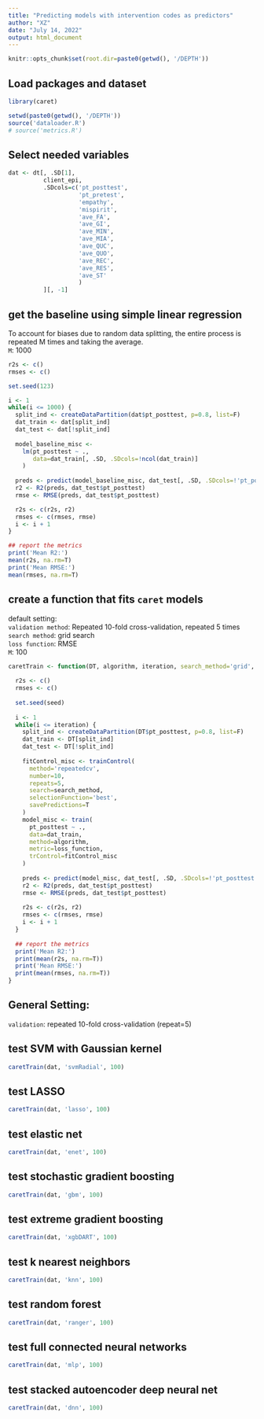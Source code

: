 ```yaml
---
title: "Predicting models with intervention codes as predictors"
author: "XZ"
date: "July 14, 2022"
output: html_document
---
```


```r
knitr::opts_chunk$set(root.dir=paste0(getwd(), '/DEPTH'))
```

## Load packages and dataset
```r
library(caret)

setwd(paste0(getwd(), '/DEPTH'))
source('dataloader.R')
# source('metrics.R')
```

## Select needed variables
```r
dat <- dt[, .SD[1],
          client_epi,
          .SDcols=c('pt_posttest', 
                    'pt_pretest', 
                    'empathy',
                    'mispirit',
                    'ave_FA', 
                    'ave_GI', 
                    'ave_MIN', 
                    'ave_MIA', 
                    'ave_QUC', 
                    'ave_QUO', 
                    'ave_REC',
                    'ave_RES', 
                    'ave_ST'
                    )
          ][, -1]

```

## get the baseline using simple linear regression  
To account for biases due to random data splitting, the entire process is repeated M times and taking the average.  
`M`: 1000

```r
r2s <- c()
rmses <- c()

set.seed(123)

i <- 1
while(i <= 1000) {
  split_ind <- createDataPartition(dat$pt_posttest, p=0.8, list=F)
  dat_train <- dat[split_ind]
  dat_test <- dat[!split_ind]
  
  model_baseline_misc <- 
    lm(pt_posttest ~ .,
       data=dat_train[, .SD, .SDcols=!ncol(dat_train)]
    )
  
  preds <- predict(model_baseline_misc, dat_test[, .SD, .SDcols=!'pt_posttest'])
  r2 <- R2(preds, dat_test$pt_posttest)
  rmse <- RMSE(preds, dat_test$pt_posttest)

  r2s <- c(r2s, r2)
  rmses <- c(rmses, rmse)
  i <- i + 1
}

## report the metrics
print('Mean R2:')
mean(r2s, na.rm=T)
print('Mean RMSE:')
mean(rmses, na.rm=T)
```

## create a function that fits `caret` models
default setting:  
`validation method`: Repeated 10-fold cross-validation, repeated 5 times  
`search method`: grid search  
`loss function`: RMSE  
`M`: 100

```r
caretTrain <- function(DT, algorithm, iteration, search_method='grid', loss_function='RMSE', seed=123) {
  
  r2s <- c()
  rmses <- c()
  
  set.seed(seed)
  
  i <- 1
  while(i <= iteration) {
    split_ind <- createDataPartition(DT$pt_posttest, p=0.8, list=F)
    dat_train <- DT[split_ind]
    dat_test <- DT[!split_ind]
    
    fitControl_misc <- trainControl(
      method='repeatedcv',
      number=10,
      repeats=5,
      search=search_method,
      selectionFunction='best',
      savePredictions=T
    )
    model_misc <- train(
      pt_posttest ~ .,
      data=dat_train,
      method=algorithm,
      metric=loss_function,
      trControl=fitControl_misc
    )
    
    preds <- predict(model_misc, dat_test[, .SD, .SDcols=!'pt_posttest'])
    r2 <- R2(preds, dat_test$pt_posttest)
    rmse <- RMSE(preds, dat_test$pt_posttest)
  
    r2s <- c(r2s, r2)
    rmses <- c(rmses, rmse)
    i <- i + 1
  }
  
  ## report the metrics
  print('Mean R2:')
  print(mean(r2s, na.rm=T))
  print('Mean RMSE:')
  print(mean(rmses, na.rm=T))
}
```

## General Setting:  
`validation`: repeated 10-fold cross-validation (repeat=5)  

## test SVM with Gaussian kernel
```r
caretTrain(dat, 'svmRadial', 100)
```

## test LASSO
```r
caretTrain(dat, 'lasso', 100)
```

## test elastic net
```r
caretTrain(dat, 'enet', 100)
```

## test stochastic gradient boosting
```r
caretTrain(dat, 'gbm', 100)
```

## test extreme gradient boosting
```r
caretTrain(dat, 'xgbDART', 100)
```

## test k nearest neighbors
```r
caretTrain(dat, 'knn', 100)
```

## test random forest
```r
caretTrain(dat, 'ranger', 100)
```

## test full connected neural networks
```r
caretTrain(dat, 'mlp', 100)
```

## test stacked autoencoder deep neural net
```r
caretTrain(dat, 'dnn', 100)
```

